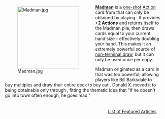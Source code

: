 <div style="float: left; margin: 0.5em 0.9em 0.4em 0;">[[File:Madman.jpg|200px]]</div>

'''[[Madman]]''' is a [[one-shot]] [[Action]] card from {{Set|Dark Ages}} that can only be obtained by playing {{Card|Hermit}}. It provides '''+2 Actions''' and returns itself to the Madman pile, then draws cards equal to your current hand size - effectively doubling your hand. This makes it an extremely powerful source of [[non-terminal draw]], but it can only be used once per copy.

Madman originated as a {{Cost|5}} card in {{Set|Intrigue}} that was too powerful, allowing players like Bill Barksdale to buy multiples and draw their entire deck to buy out {{Card|Province|Provinces}}. Donald X. moved it to being obtainable only through {{Card|Hermit}}, fitting the thematic idea that "if he doesn't go into town often enough, he goes mad."

<div style="float: right; margin: 0.5em 0.9em 0.4em 0;">[[List of Featured Articles]]</div>